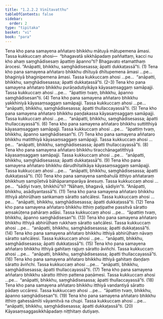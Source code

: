 ```yaml
---
title: "1.2.2.2 Vinītavatthu"
tableOfContents: false
sidebar:
  order: 2
type: "tipitaka"
basket: "vi"
book: "para"
---
```



<DynamicBreadcrumb />

<Division number="281" book="para" bookNo="1" page="184">

<Paragraph number="1113" book="para">
Tena kho pana samayena aññataro bhikkhu mātuyā mātupemena āmasi. Tassa kukkuccaṃ ahosi—  “bhagavatā sikkhāpadaṃ paññattaṃ, kacci nu kho ahaṃ saṃghādisesaṃ āpattiṃ āpanno”ti? Bhagavato etamatthaṃ ārocesi. “Anāpatti, bhikkhu, saṃghādisesassa; āpatti dukkaṭassā”ti. (1)
</Paragraph>

<Paragraph number="1114" book="para">
Tena kho pana samayena aññataro bhikkhu dhītuyā dhītupemena āmasi …pe…  bhaginiyā bhaginipemena āmasi. Tassa kukkuccaṃ ahosi …pe…  “anāpatti, bhikkhu, saṃghādisesassa; āpatti dukkaṭassā”ti. (2–3)
</Paragraph>

<Paragraph number="1115" book="para">
Tena kho pana samayena aññataro bhikkhu purāṇadutiyikāya kāyasaṃsaggaṃ samāpajji. Tassa kukkuccaṃ ahosi …pe…  “āpattiṃ tvaṃ, bhikkhu, āpanno saṃghādisesan”ti. (4)
</Paragraph>

<Paragraph number="1116" book="para">
Tena kho pana samayena aññataro bhikkhu yakkhiniyā kāyasaṃsaggaṃ samāpajji. Tassa kukkuccaṃ ahosi …pe…  “anāpatti, bhikkhu, saṃghādisesassa; āpatti thullaccayassā”ti. (5)
</Paragraph>

<Paragraph number="1117" book="para">
Tena kho pana samayena aññataro bhikkhu paṇḍakassa kāyasaṃsaggaṃ samāpajji. Tassa kukkuccaṃ ahosi …pe…  “anāpatti, bhikkhu, saṃghādisesassa; āpatti thullaccayassā”ti. (6)
</Paragraph>

<Paragraph number="1118" book="para">
Tena kho pana samayena aññataro bhikkhu suttitthiyā kāyasaṃsaggaṃ samāpajji. Tassa kukkuccaṃ ahosi …pe…  “āpattiṃ tvaṃ, bhikkhu, āpanno saṃghādisesan”ti. (7)
</Paragraph>

<Paragraph number="1119" book="para">
Tena kho pana samayena aññataro bhikkhu matitthiyā kāyasaṃsaggaṃ samāpajji. Tassa kukkuccaṃ ahosi …pe…  “anāpatti, bhikkhu, saṃghādisesassa; āpatti thullaccayassā”ti. (8)
</Paragraph>

<Paragraph number="1120" book="para">
Tena kho pana samayena aññataro bhikkhu tiracchānagatitthiyā kāyasaṃsaggaṃ samāpajji. Tassa kukkuccaṃ ahosi …pe…  “anāpatti, bhikkhu, saṃghādisesassa; āpatti dukkaṭassā”ti. (9)
</Paragraph>

<Paragraph number="1121" book="para">
Tena kho pana samayena aññataro bhikkhu dārudhītalikāya kāyasaṃsaggaṃ samāpajji. Tassa kukkuccaṃ ahosi …pe…  “anāpatti, bhikkhu, saṃghādisesassa; āpatti dukkaṭassā”ti. (10)
</Paragraph>

</Division>
<Division number="282" book="para" bookNo="1" page="185">

<Paragraph number="1122" book="para">
Tena kho pana samayena sambahulā itthiyo aññataraṃ bhikkhuṃ sampīḷetvā bāhāparamparāya ānesuṃ. Tassa kukkuccaṃ ahosi …pe…  “sādiyi tvaṃ, bhikkhū”ti? “Nāhaṃ, bhagavā, sādiyin”ti. “Anāpatti, bhikkhu, asādiyantassā”ti. (11)
</Paragraph>

<Paragraph number="1123" book="para">
Tena kho pana samayena aññataro bhikkhu itthiyā abhirūḷhaṃ saṅkamaṃ sāratto sañcālesi. Tassa kukkuccaṃ ahosi …pe…  “anāpatti, bhikkhu, saṃghādisesassa; āpatti dukkaṭassā”ti. (12)
</Paragraph>

<Paragraph number="1124" book="para">
Tena kho pana samayena aññataro bhikkhu itthiṃ paṭipathe passitvā sāratto aṃsakūṭena pahāraṃ adāsi. Tassa kukkuccaṃ ahosi …pe…  “āpattiṃ tvaṃ, bhikkhu, āpanno saṃghādisesan”ti. (13)
</Paragraph>

<Paragraph number="1125" book="para">
Tena kho pana samayena aññataro bhikkhu itthiyā abhirūḷhaṃ rukkhaṃ sāratto sañcālesi. Tassa kukkuccaṃ ahosi …pe…  “anāpatti, bhikkhu, saṃghādisesassa; āpatti dukkaṭassā”ti. (14)
</Paragraph>

<Paragraph number="1126" book="para">
Tena kho pana samayena aññataro bhikkhu itthiyā abhirūḷhaṃ nāvaṃ sāratto sañcālesi. Tassa kukkuccaṃ ahosi …pe…  “anāpatti, bhikkhu, saṃghādisesassa; āpatti dukkaṭassā”ti. (15)
</Paragraph>

<Paragraph number="1127" book="para">
Tena kho pana samayena aññataro bhikkhu itthiyā gahitaṃ rajjuṃ sāratto āviñchi. Tassa kukkuccaṃ ahosi …pe…  “anāpatti, bhikkhu, saṃghādisesassa; āpatti thullaccayassā”ti. (16)
</Paragraph>

<Paragraph number="1128" book="para">
Tena kho pana samayena aññataro bhikkhu itthiyā gahitaṃ daṇḍaṃ sāratto āviñchi. Tassa kukkuccaṃ ahosi …pe…  “anāpatti, bhikkhu, saṃghādisesassa; āpatti thullaccayassā”ti. (17)
</Paragraph>

<Paragraph number="1129" book="para">
Tena kho pana samayena aññataro bhikkhu sāratto itthiṃ pattena paṇāmesi. Tassa kukkuccaṃ ahosi …pe…  “anāpatti, bhikkhu, saṃghādisesassa; āpatti thullaccayassā”ti. (18)
</Paragraph>

<Paragraph number="1130" book="para">
Tena kho pana samayena aññataro bhikkhu itthiyā vandantiyā sāratto pādaṃ uccāresi. Tassa kukkuccaṃ ahosi …pe…  “āpattiṃ tvaṃ, bhikkhu, āpanno saṃghādisesan”ti. (19)
</Paragraph>

<Paragraph number="1131" book="para">
Tena kho pana samayena aññataro bhikkhu itthiṃ gahessāmīti vāyamitvā na chupi. Tassa kukkuccaṃ ahosi …pe…  “anāpatti, bhikkhu, saṃghādisesassa; āpatti dukkaṭassā”ti. (20)

</Paragraph>
</Division>

<Paragraph number="1132" type="center" book="para">
Kāyasaṃsaggasikkhāpadaṃ niṭṭhitaṃ dutiyaṃ.
</Paragraph>
